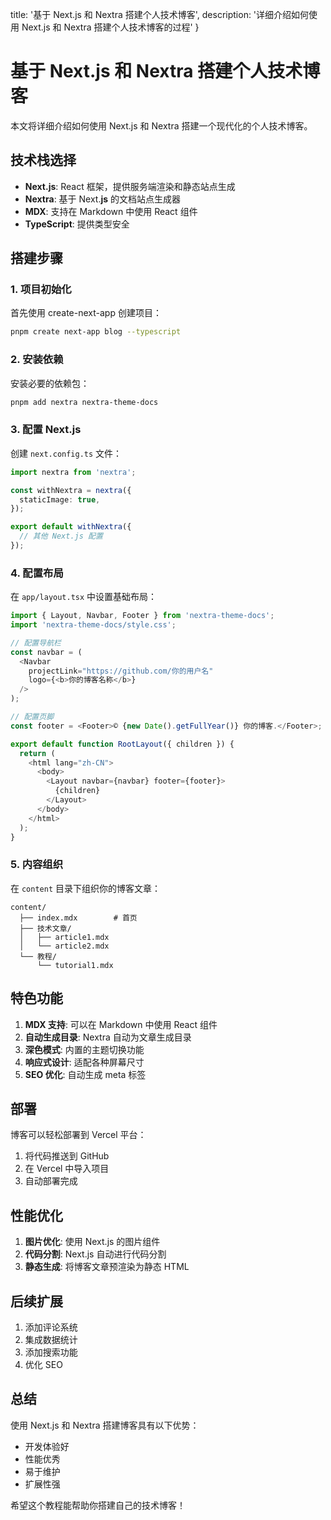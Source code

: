   title: '基于 Next.js 和 Nextra 搭建个人技术博客',
  description: '详细介绍如何使用 Next.js 和 Nextra 搭建个人技术博客的过程'
}

# 基于 Next.js 和 Nextra 搭建个人技术博客

本文将详细介绍如何使用 Next.js 和 Nextra 搭建一个现代化的个人技术博客。

## 技术栈选择

- **Next.js**: React 框架，提供服务端渲染和静态站点生成
- **Nextra**: 基于 Next.**js** 的文档站点生成器
- **MDX**: 支持在 Markdown 中使用 React 组件
- **TypeScript**: 提供类型安全

## 搭建步骤

### 1. 项目初始化

首先使用 create-next-app 创建项目：

```bash
pnpm create next-app blog --typescript
```

### 2. 安装依赖

安装必要的依赖包：

```bash
pnpm add nextra nextra-theme-docs
```

### 3. 配置 Next.js

创建 `next.config.ts` 文件：

```typescript
import nextra from 'nextra';

const withNextra = nextra({
  staticImage: true,
});

export default withNextra({
  // 其他 Next.js 配置
});
```

### 4. 配置布局

在 `app/layout.tsx` 中设置基础布局：

```typescript
import { Layout, Navbar, Footer } from 'nextra-theme-docs';
import 'nextra-theme-docs/style.css';

// 配置导航栏
const navbar = (
  <Navbar
    projectLink="https://github.com/你的用户名"
    logo={<b>你的博客名称</b>}
  />
);

// 配置页脚
const footer = <Footer>© {new Date().getFullYear()} 你的博客.</Footer>;

export default function RootLayout({ children }) {
  return (
    <html lang="zh-CN">
      <body>
        <Layout navbar={navbar} footer={footer}>
          {children}
        </Layout>
      </body>
    </html>
  );
}
```

### 5. 内容组织

在 `content` 目录下组织你的博客文章：

```
content/
  ├── index.mdx        # 首页
  ├── 技术文章/
  │   ├── article1.mdx
  │   └── article2.mdx
  └── 教程/
      └── tutorial1.mdx
```



## 特色功能

1. **MDX 支持**: 可以在 Markdown 中使用 React 组件
2. **自动生成目录**: Nextra 自动为文章生成目录
3. **深色模式**: 内置的主题切换功能
4. **响应式设计**: 适配各种屏幕尺寸
5. **SEO 优化**: 自动生成 meta 标签

## 部署

博客可以轻松部署到 Vercel 平台：

1. 将代码推送到 GitHub
2. 在 Vercel 中导入项目
3. 自动部署完成

## 性能优化

1. **图片优化**: 使用 Next.js 的图片组件
2. **代码分割**: Next.js 自动进行代码分割
3. **静态生成**: 将博客文章预渲染为静态 HTML

## 后续扩展

1. 添加评论系统
2. 集成数据统计
3. 添加搜索功能
4. 优化 SEO

## 总结

使用 Next.js 和 Nextra 搭建博客具有以下优势：

- 开发体验好
- 性能优秀
- 易于维护
- 扩展性强

希望这个教程能帮助你搭建自己的技术博客！ 